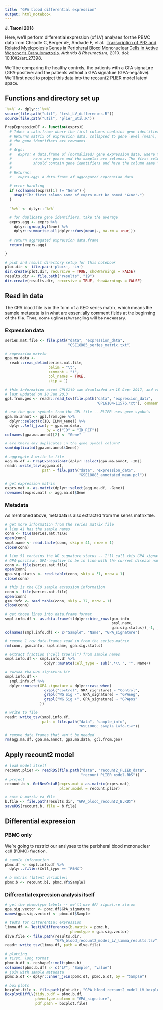 ```yaml
---
title: "GPA blood differential expression"
output: html_notebook
---
```


**J. Taroni 2018**

Here, we'll perform differential expression (of LV) analyses for the PBMC data 
from Cheadle C, Berger AE, Andrade F, et al. 
[Transcription of PR3 and Related Myelopoiesis Genes in Peripheral Blood Mononuclear Cells in Active Wegener’s Granulomatosis](https://dx.doi.org/10.1002/art.27398). 
_Arthritis & Rheumatism_, 2010. doi: 10.1002/art.27398.

We'll be comparing the healthy controls, the patients with a GPA signature 
(GPA-positive) and the patients without a GPA signature (GPA-negative).
We'll first need to project this data into the recount2 PLIER model latent space.

## Functions and directory set up

```r
`%>%` <- dplyr::`%>%` 
source(file.path("util", "test_LV_differences.R"))
source(file.path("util", "plier_util.R"))

PrepExpressionDF <- function(exprs){
  # Takes a data.frame where the first columns contains gene identifiers.
  # Returns matrix of expression data, collapsed to gene level (mean), where
  # the gene identifiers are rownames.
  # 
  # Args:
  #   exprs: A data.frame of (normalized) gene expression data, where the
  #          rows are genes and the samples are columns. The first column
  #          should contain gene identifiers and have the column name "Gene".
  #          
  # Returns: 
  #   exprs.agg: a data.frame of aggregated expression data
  
  # error handling
  if (colnames(exprs)[1] != "Gene") {
    stop("The first column name of exprs must be named 'Gene'.")
  }
  
  `%>%` <- dplyr::`%>%` 
  
  # for duplicate gene identifiers, take the average
  exprs.agg <- exprs %>%
    dplyr::group_by(Gene) %>%
    dplyr::summarise_all(dplyr::funs(mean(., na.rm = TRUE)))
  
  # return aggregated expression data.frame
  return(exprs.agg)
  
}

```

```r
# plot and result directory setup for this notebook
plot.dir <- file.path("plots", "19")
dir.create(plot.dir, recursive = TRUE, showWarnings = FALSE)
results.dir <- file.path("results", "19")
dir.create(results.dir, recursive = TRUE, showWarnings = FALSE)
```

## Read in data

The GPA blood file is in the form of a GEO series matrix, which means the 
sample metadata is in what are essentially comment fields at the beginning of 
the file.
Thus, some ugliness/wrangling will be necessary.

### Expression data

```r
series.mat.file <- file.path("data", "expression_data", 
                             "GSE18885_series_matrix.txt")

# expression matrix
gpa.ma.data <- 
  readr::read_delim(series.mat.file, 
                    delim = "\t", 
                    comment = "!",
                    col_names = TRUE, 
                    skip = 1)

# this information about GPL6140 was downloaded on 15 Sept 2017, and reportedly
# last updated on 18 Jan 2013
gpl.from.geo <- readr::read_tsv(file.path("data", "expression_data", 
                                          "GPL6104-11576.txt"), comment = "#")

# use the gene symbols from the GPL file -- PLIER uses gene symbols
gpa.ma.annot <- gpl.from.geo %>%
  dplyr::select(c(ID, ILMN_Gene)) %>%
  dplyr::left_join(y = gpa.ma.data,
                   by = c("ID" = "ID_REF"))
colnames(gpa.ma.annot)[2] <- "Gene"
```

```r
# are there any duplicates in the gene symbol column?
sum(duplicated(gpa.ma.annot$Gene))
```

```r
# aggregate & write to file
agg.ma.df <- PrepExpressionDF(dplyr::select(gpa.ma.annot, -ID))
readr::write_tsv(agg.ma.df,
                 path = file.path("data", "expression_data",
                                  "GSE18885_annotated_mean.pcl"))

# get expression matrix
exprs.mat <- as.matrix(dplyr::select(agg.ma.df, -Gene))
rownames(exprs.mat) <- agg.ma.df$Gene
```

### Metadata

As mentioned above, metadata is also extracted from the series matrix file.

```r
# get more information from the series matrix file
# line 41 has the sample names
conn <- file(series.mat.file)
open(conn)
smpl.name <- read.table(conn, skip = 41, nrow = 1)
close(conn)

# line 51 contains the WG signature status -- I'll call this GPA signature
# GPA-positive, GPA-negative to be in line with the current disease name
conn <- file(series.mat.file)
open(conn)
gpa.sig.status <- read.table(conn, skip = 51, nrow = 1)
close(conn)

# this is the GEO sample accession information
conn <- file(series.mat.file)
open(conn)
gsm.info <- read.table(conn, skip = 77, nrow = 1)
close(conn)

# get those lines into data.frame format
smpl.info.df <- as.data.frame(t(dplyr::bind_rows(gsm.info, 
                                                 smpl.name, 
                                                 gpa.sig.status))[-1, ])
colnames(smpl.info.df) <- c("Sample", "Name", "GPA_signature")

# remove 1 row data.frames read in from the series matrix
rm(conn, gsm.info, smpl.name, gpa.sig.status)
```

```r
# extract fraction ("cell type(s)") from sample names
smpl.info.df <- smpl.info.df %>%
                  dplyr::mutate(Cell_type = sub(".*\\ ", "", Name))

# recode the GPA signature bit
smpl.info.df <-
  smpl.info.df %>%
  dplyr::mutate(GPA_signature = dplyr::case_when(
                  grepl("control", GPA_signature) ~ "Control", 
                  grepl("WG Sig -", GPA_signature) ~ "GPAneg",
                  grepl("WG Sig +", GPA_signature) ~ "GPApos"
                ))

# write to file
readr::write_tsv(smpl.info.df, 
                 path = file.path("data", "sample_info",
                                  "GSE18885_sample_info.tsv"))
```

```r
# remove data.frames that won't be needed
rm(agg.ma.df, gpa.ma.annot, gpa.ma.data, gpl.from.geo)
```

## Apply recount2 model

```r
# load model itself
recount.plier <- readRDS(file.path("data", "recount2_PLIER_data", 
                                   "recount_PLIER_model.RDS"))
# project
recount.b <- GetNewDataB(exprs.mat = as.matrix(exprs.mat),
                         plier.model = recount.plier)
```

```r
# save B matrix to file
b.file <- file.path(results.dir, "GPA_blood_recount2_B.RDS")
saveRDS(recount.b, file = b.file)
```

## Differential expression

### PBMC only

We're going to restrict our analyses to the peripheral blood mononuclear cell 
(PBMC) fraction.

```r
# sample information
pbmc.df <- smpl.info.df %>%
  dplyr::filter(Cell_type == "PBMC")
```

```r
# b matrix (latent variables)
pbmc.b <- recount.b[, pbmc.df$Sample]
```

### Differential expression analysis itself

```r
# get the phenotype labels -- we'll use GPA signature status
gpa.sig.vector <- pbmc.df$GPA_signature
names(gpa.sig.vector) <- pbmc.df$Sample
```

```r
# tests for differential expression
limma.df <- TestLVDifferences(b.matrix = pbmc.b,
                              phenotype = gpa.sig.vector)
dlve.file <- file.path(results.dir, 
                       "GPA_blood_recount2_model_LV_limma_results.tsv")
readr::write_tsv(limma.df, path = dlve.file)
```

```r
# plotting
# first, long format
pbmc.b.df <- reshape2::melt(pbmc.b)
colnames(pbmc.b.df) <- c("LV", "Sample", "Value")
# join with sample metadata
pbmc.b.df <- dplyr::inner_join(pbmc.df, pbmc.b.df, by = "Sample")

# box plots
boxplot.file <- file.path(plot.dir, "GPA_blood_recount2_model_LV_boxplots.pdf")
BoxplotDiffLV(tidy.b.df = pbmc.b.df,
              phenotype.column = "GPA_signature",
              pdf.path = boxplot.file)
```
